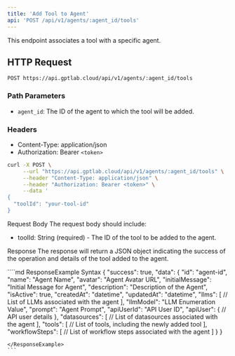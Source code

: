 ```yaml
---
title: 'Add Tool to Agent'
api: 'POST /api/v1/agents/:agent_id/tools'
---
```


This endpoint associates a tool with a specific agent.

## HTTP Request

`POST https://api.gptlab.cloud/api/v1/agents/:agent_id/tools`

### Path Parameters

- `agent_id`: The ID of the agent to which the tool will be added.

### Headers

- Content-Type: application/json
- Authorization: Bearer `<token>`

<RequestExample>

```bash
curl -X POST \
     --url "https://api.gptlab.cloud/api/v1/agents/:agent_id/tools" \
     --header "Content-Type: application/json" \
     --header "Authorization: Bearer <token>" \
     --data '
{
  "toolId": "your-tool-id"
}

```
</RequestExample>



Request Body
The request body should include:

- toolId: String (required) - The ID of the tool to be added to the agent.

Response
The response will return a JSON object indicating the success of the operation and details of the tool added to the agent.



<ResponseExample>
````md ResponseExample Syntax
{
  "success": true,
  "data": {
    "id": "agent-id",
    "name": "Agent Name",
    "avatar": "Agent Avatar URL",
    "initialMessage": "Initial Message for Agent",
    "description": "Description of the Agent",
    "isActive": true,
    "createdAt": "datetime",
    "updatedAt": "datetime",
    "llms": [
      // List of LLMs associated with the agent
    ],
    "llmModel": "LLM Enumeration Value",
    "prompt": "Agent Prompt",
    "apiUserId": "API User ID",
    "apiUser": {
      // API user details
    },
    "datasources": [
      // List of datasources associated with the agent
    ],
    "tools": [
      // List of tools, including the newly added tool
    ],
    "workflowSteps": [
      // List of workflow steps associated with the agent
    ]
  }
}


````
</ResponseExample>
```
